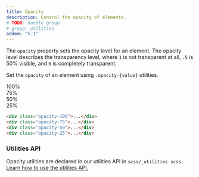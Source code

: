 ```yaml
---
title: Opacity
description: Control the opacity of elements.
# TODO: handle group
# group: utilities
added: "5.1"
---
```


The `opacity` property sets the opacity level for an element. The opacity level describes the transparency level, where `1` is not transparent at all, `.5` is 50% visible, and `0` is completely transparent.

Set the `opacity` of an element using `.opacity-{value}` utilities.

<div class="bd-example d-sm-flex">
  <div class="opacity-100 p-3 m-2 bg-primary text-light fw-bold rounded">100%</div>
  <div class="opacity-75 p-3 m-2 bg-primary text-light fw-bold rounded">75%</div>
  <div class="opacity-50 p-3 m-2 bg-primary text-light fw-bold rounded">50%</div>
  <div class="opacity-25 p-3 m-2 bg-primary text-light fw-bold rounded">25%</div>
</div>

```html
<div class="opacity-100">...</div>
<div class="opacity-75">...</div>
<div class="opacity-50">...</div>
<div class="opacity-25">...</div>
```

### Utilities API

Opacity utilities are declared in our utilities API in `scss/_utilities.scss`. [Learn how to use the utilities API.]([[docsref:/utilities/api#using-the-api]])

<ScssDocs name="utils-opacity" file="scss/_utilities.scss" />
